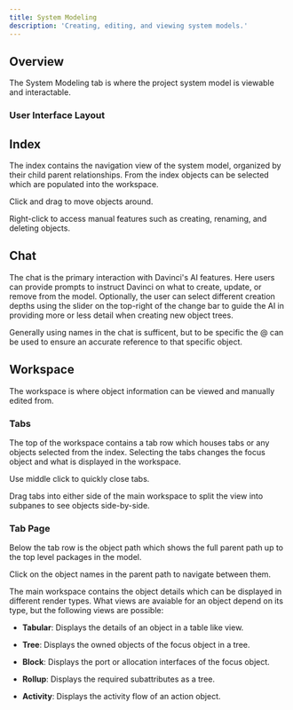 ```yaml
---
title: System Modeling
description: 'Creating, editing, and viewing system models.'
---
```


## Overview
The System Modeling tab is where the project system model is viewable and interactable.

### User Interface Layout

## Index
The index contains the navigation view of the system model, organized by their child parent relationships. From the index objects can be selected which are populated into the workspace. 

<Tip>Click and drag to move objects around.</Tip>

<Tip>Right-click to access manual features such as creating, renaming, and deleting objects.</Tip>

## Chat
The chat is the primary interaction with Davinci's AI features. Here users can provide prompts to instruct Davinci on what to create, update, or remove from the model. Optionally, the user can select different creation depths using the slider on the top-right of the change bar to guide the AI in providing more or less detail when creating new object trees. 

<Tip>Generally using names in the chat is sufficent, but to be specific the @ can be used to ensure an accurate reference to that specific object.</Tip>


## Workspace
The workspace is where object information can be viewed and manually edited from. 

### Tabs
The top of the workspace contains a tab row which houses tabs or any objects selected from the index. Selecting the tabs changes the focus object and what is displayed in the workspace.

<Tip>Use middle click to quickly close tabs.</Tip>

<Tip>Drag tabs into either side of the main workspace to split the view into subpanes to see objects side-by-side.</Tip>

### Tab Page
Below the tab row is the object path which shows the full parent path up to the top level packages in the model.

<Tip>Click on the object names in the parent path to navigate between them.</Tip>

The main workspace contains the object details which can be displayed in different render types. What views are avaiable for an object depend on its type, but the following views are possible:

* **Tabular**: Displays the details of an object in a table like view.

* **Tree**: Displays the owned objects of the focus object in a tree. 

* **Block**: Displays the port or allocation interfaces of the focus object.

* **Rollup**: Displays the required subattributes as a tree. 

* **Activity**: Displays the activity flow of an action object.


